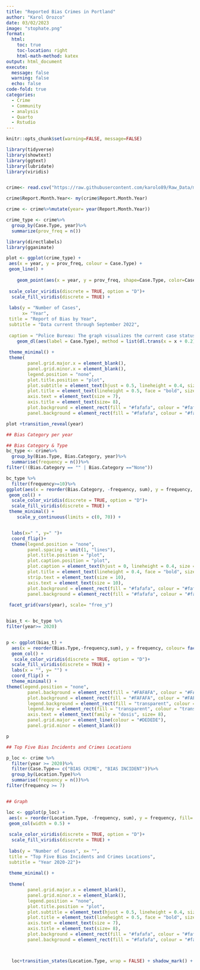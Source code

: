 ```yaml
---
title: "Reported Bias Crimes in Portland"
author: "Karol Orozco"
date: 03/02/2023
image: "stophate.png"
format:
  html:
    toc: true
    toc-location: right
    html-math-method: katex
output: html_document
execute:
  message: false
  warning: false
  echo: false
code-fold: true
categories:
  - Crime
  - Community
  - analysis
  - Quarto
  - Rstudio
---
```



```r
knitr::opts_chunk$set(warning=FALSE, message=FALSE)

library(tidyverse)
library(showtext)
library(ggtext)
library(lubridate)
library(viridis)


crime<- read.csv("https://raw.githubusercontent.com/karolo89/Raw_Data/main/BiasCrime-All.csv")

crime$Report.Month.Year<- my(crime$Report.Month.Year)

crime <- crime%>%mutate(year= year(Report.Month.Year))

crime_type <- crime%>%
  group_by(Case.Type, year)%>%
  summarize(prov_freq = n())

```

```r

library(directlabels)
library(gganimate)

plot <- ggplot(crime_type) +
 aes(x = year, y = prov_freq, colour = Case.Type) +
 geom_line() +
  
    geom_point(aes(x = year, y = prov_freq, shape=Case.Type, color=Case.Type))+
  
 scale_color_viridis(discrete = TRUE, option = "D")+
  scale_fill_viridis(discrete = TRUE) +
  
 labs(y = "Number of Cases", 
      x= "Year",
 title = "Report of Bias by Year", 
 subtitle = "Data current through September 2022", 
 
 caption = "Police Bureau: The graph visualizes the current case status for all reported bias/hate incidents that have been reviewed by the assigned detective.\nBias Incidents (instances in which bias occurred, but no crime occurred) began to be recorded in March 2020") +
    geom_dl(aes(label = Case.Type), method = list(dl.trans(x = x + 0.2), "last.points", cex = 0.8)) +
  
 theme_minimal() +
 theme(
        panel.grid.major.x = element_blank(),
        panel.grid.minor.x = element_blank(),
        legend.position = "none",
        plot.title.position = "plot", 
        plot.subtitle = element_text(hjust = 0.5, lineheight = 0.4, size = 10),
        plot.title = element_text(lineheight = 0.5, face = "bold", size = 12, hjust = 0.5),
        axis.text = element_text(size = 7),
        axis.title = element_text(size= 8),
        plot.background = element_rect(fill = "#fafafa", colour = "#fafafa"),
        panel.background = element_rect(fill = "#fafafa", colour = "#fafafa"))

plot +transition_reveal(year)

```

```r
## Bias Category per year

## Bias Category & Type
bc_type <- crime%>%
  group_by(Bias.Type, Bias.Category, year)%>%
  summarise(frequency = n())%>%
filter(!(Bias.Category == "" | Bias.Category =="None"))
```


```r
bc_type %>%
  filter(frequency>=10)%>%
ggplot(aes(x = reorder(Bias.Category, -frequency, sum), y = frequency, fill = Bias.Category, colour = Bias.Category)) +
 geom_col() +
  scale_color_viridis(discrete = TRUE, option = "D")+
  scale_fill_viridis(discrete = TRUE) +
 theme_minimal() +
    scale_y_continuous(limits = c(0, 70)) +


  labs(x=" ", y=" ")+
  coord_flip()+
  theme(legend.position = "none", 
        panel.spacing = unit(1, "lines"),
        plot.title.position = "plot", 
        plot.caption.position = "plot", 
        plot.caption = element_text(hjust = 0, lineheight = 0.4, size = 10),
        plot.title = element_text(lineheight = 0.4, face = "bold", size = 12),
        strip.text = element_text(size = 10),
        axis.text = element_text(size = 10),
        plot.background = element_rect(fill = "#fafafa", colour = "#fafafa"),
        panel.background = element_rect(fill = "#fafafa", colour = "#fafafa"))+
  
 facet_grid(vars(year), scale= "free_y")



```

```r


bias_t <- bc_type %>%
filter(year>= 2020)


p <- ggplot(bias_t) +
  aes(x = reorder(Bias.Type,-frequency,sum), y = frequency, colour= factor(Bias.Type), fill= Bias.Type) +
  geom_col() +
   scale_color_viridis(discrete = TRUE, option = "D")+
  scale_fill_viridis(discrete = TRUE) +
  labs(x = "", y= "") +
  coord_flip() +
  theme_minimal() +
theme(legend.position = "none", 
        panel.background = element_rect(fill = "#FAFAFA", colour = "#FAFAFA"), 
        plot.background = element_rect(fill = "#FAFAFA", colour = "#FAFAFA"), 
        legend.background = element_rect(fill = "transparent", colour = "transparent"), 
        legend.key = element_rect(fill = "transparent", colour = "transparent"),
        axis.text = element_text(family = "dosis", size= 8),
        panel.grid.major = element_line(colour = "#DEDEDE"), 
        panel.grid.minor = element_blank())

p
```


```r
## Top Five Bias Incidents and Crimes Locations

p_loc <- crime %>%
  filter(year >= 2020)%>%
  filter(Case.Type== c("BIAS CRIME", "BIAS INCIDENT"))%>%
  group_by(Location.Type)%>%
  summarise(frequency = n())%>%
filter(frequency >= 7)


## Graph

loc <- ggplot(p_loc) +
 aes(x = reorder(Location.Type, -frequency, sum), y = frequency, fill= factor(Location.Type)) +
 geom_col(width = 0.5) +
  
 scale_color_viridis(discrete = TRUE, option = "D")+
  scale_fill_viridis(discrete = TRUE) +
  
 labs(y = "Number of Cases", x= "",
 title = "Top Five Bias Incidents and Crimes Locations", 
 subtitle = "Year 2020-22")+
  
 theme_minimal() +
  
 theme(
        panel.grid.major.x = element_blank(),
        panel.grid.minor.x = element_blank(),
        legend.position = "none",
        plot.title.position = "plot", 
        plot.subtitle = element_text(hjust = 0.5, lineheight = 0.4, size = 10),
        plot.title = element_text(lineheight = 0.5, face = "bold", size = 12, hjust = 0.5),
        axis.text = element_text(size = 7),
        axis.title = element_text(size= 8),
        plot.background = element_rect(fill = "#fafafa", colour = "#fafafa"),
        panel.background = element_rect(fill = "#fafafa", colour = "#fafafa"))



  loc+transition_states(Location.Type, wrap = FALSE) + shadow_mark() + enter_grow() +  enter_fade() 
  
```





